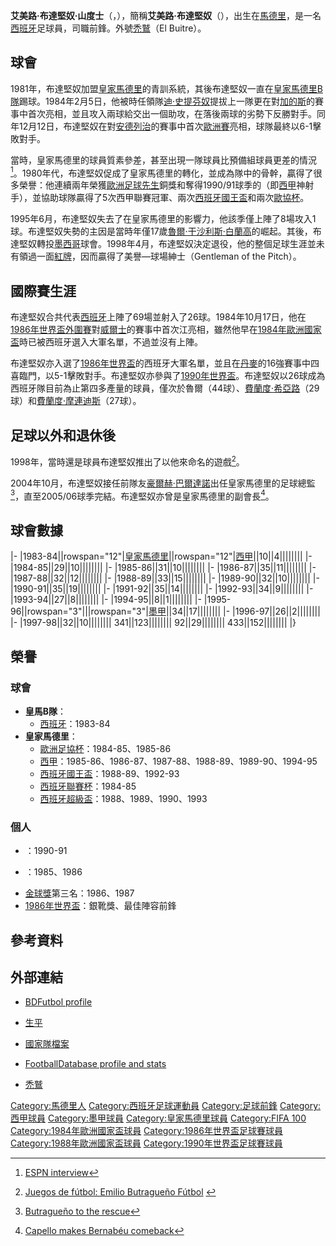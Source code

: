 {{expand|time=2018-06-11T13:32:51+00:00}}
{{noteTA
|T=zh-cn:埃米利奥·布特拉格诺; zh-tw:埃米利歐·布特拉格諾; zh-hk:艾美路·布達堅奴;
|G1=西甲
|1=zh-cn:埃米利奥·布特拉格诺; zh-tw:埃米利歐·布特拉格諾; zh-hk:艾美路·布達堅奴;
|2=zh-cn:布特拉格诺; zh-tw:布特拉格諾; zh-hk:布達堅奴;
|3=zh-cn:阿爾弗雷多·迪·斯蒂法諾; zh-tw:迪·史提芬奴; zh-hk:迪·史提芬奴;
|4=zh-cn:安德莱赫特; zh-tw:安德萊赫特; zh-hk:安德列治;
|5=zh-cn:劳尔·冈萨雷斯·布兰科; zh-tw:勞爾·岡薩雷斯·布蘭科; zh-hk:魯爾·干沙利斯·白蘭高;
|6=zh-cn:费尔南多·耶罗; zh-hk:費蘭度·希亞路; zh-tw:費爾南多·耶羅;
|7=zh-cn:费尔南多·莫里恩特斯; zh-tw:費爾南多·莫里恩特斯; zh-hk:費蘭度·摩連迪斯;
|8=zh-cn:桑托斯; zh-tw:桑托斯; zh-hk:山度士;
}}
{{spanish name 2|布達堅奴|山度士}}
{{Football manager infobox
| playername= 埃米利歐·布特拉格諾<br />Emilio Butragueño
| image = Emilio Butragueño 2015 (cropped).jpg
| fullname = Emilio Butragueño Santos
| dateofbirth = {{birth date and age|1963|7|22}}
| cityofbirth = [[馬德里|馬德里]] 
| countryofbirth = {{ESP}}
| height = {{height|m=1.70}}
| position = [[前鋒_(足球)|前鋒]]
| youthyears1 = 1981–1982 | youthclubs1 = [[皇家馬德里足球會|皇家馬德里]]
| years1 = 1982–1984 | clubs1 = [[皇家馬德里B隊|皇家馬德里B隊]] | caps1 = 65 | goals1 = 37
| years2 = 1984–1995 | clubs2 = [[皇家馬德里足球會|皇家馬德里]] | caps2 = 341 | goals2 = 123
| years3 = 1995–1998 | clubs3 = {{le|Atlético Celaya||撒耶拉}} | caps3 = 91 | goals3 = 29
| totalcaps = 497 | totalgoals = 188
| nationalyears1 = 1983–1984 | nationalteam1 = [[西班牙21歲以下國家足球隊|西班牙U21]] | nationalcaps1 = 5 | nationalgoals1 = 2
| nationalyears2 = 1984 | nationalteam2 = {{le|Spain national amateur football team||Spain amateur}} | nationalcaps2 = 1 | nationalgoals2 = 1
| nationalyears3 = 1984–1992 | nationalteam3 = [[西班牙國家足球隊|西班牙]] | nationalcaps3 = 69 | nationalgoals3 = 26
| manageryears        = 
| managerclubs        =
}}
'''艾美路·布達堅奴·山度士'''（{{lang-es|'''Emilio Butragueño Santos'''}}，{{bd|1963年|7月22日|catIdx=Butragueno, Emilio}}），簡稱'''艾美路·布達堅奴'''（{{lang-es|Emilio Butragueño}}），出生在[[馬德里|馬德里]]，是一名[[西班牙|西班牙]]足球員，司職前鋒。外號[[禿鷲|禿鷲]]（El Buitre）。

==球會==
1981年，布達堅奴加盟[[皇家馬德里足球會|皇家馬德里]]的青訓系統，其後布達堅奴一直在[[皇家馬德里B隊|皇家馬德里B隊]]踢球。1984年2月5日，他被時任領隊[[迪·史提芬奴|迪·史提芬奴]]提拔上一隊更在對[[加的斯足球會|加的斯]]的賽事中首次亮相，並且攻入兩球給交出一個助攻，在落後兩球的劣勢下反勝對手。同年12月12日，布達堅奴在對[[皇家安德列治體育會|安德列治]]的賽事中首次[[歐洲聯賽冠軍盃|歐洲賽]]亮相，球隊最終以6-1擊敗對手。

當時，皇家馬德里的球員質素參差，甚至出現一隊球員比預備組球員更差的情況<ref>{{es icon}}[http://espndeportes.espn.go.com/news/story?id=360056 ESPN interview]</ref>。1980年代，布達堅奴促成了皇家馬德里的轉化，並成為隊中的骨幹，贏得了很多榮譽：他連續兩年榮獲[[歐洲足球先生|歐洲足球先生]]銅獎和奪得1990/91球季的{{Link-en|皮奇奇獎|The Pichichi Trophy}}（即[[西班牙足球甲級聯賽|西甲]]神射手），並協助球隊贏得了5次西甲聯賽冠軍、兩次[[西班牙國王盃|西班牙國王盃]]和兩次[[歐洲足協杯|歐協杯]]。

1995年6月，布達堅奴失去了在皇家馬德里的影響力，他該季僅上陣了8場攻入1球。布達堅奴失勢的主因是當時年僅17歲[[魯爾·干沙利斯·白蘭高|魯爾·干沙利斯·白蘭高]]的崛起。其後，布達堅奴轉投[[墨西哥|墨西哥]]球會{{Link-en|撒耶拉|Atlético Celaya}}。1998年4月，布達堅奴決定退役，他的整個足球生涯並未有領過一面[[紅牌|紅牌]]，因而贏得了美譽—球場紳士（Gentleman of the Pitch）。

==國際賽生涯==
布達堅奴合共代表[[西班牙國家足球隊|西班牙]]上陣了69場並射入了26球。1984年10月17日，他在[[1986年世界盃外圍賽|1986年世界盃外圍賽]]對[[威爾士國家足球隊|威爾士]]的賽事中首次江亮相，雖然他早在[[1984年歐洲國家盃|1984年歐洲國家盃]]時已被西班牙選入大軍名單，不過並沒有上陣。

布達堅奴亦入選了[[1986年世界盃|1986年世界盃]]的西班牙大軍名單，並且在[[丹麥國家足球隊|丹麥]]的16強賽事中四喜臨門，以5-1擊敗對手。布達堅奴亦參與了[[1990年世界盃|1990年世界盃]]。布達堅奴以26球成為西班牙隊目前為止第四多產量的球員，僅次於魯爾（44球）、[[費蘭度·希亞路|費蘭度·希亞路]]（29球）和[[費蘭度·摩連迪斯|費蘭度·摩連迪斯]]（27球）。

==足球以外和退休後==
1998年，當時還是球員布達堅奴推出了以他來命名的遊戲<ref>{{es icon}}[http://www.notasdefutbol.com/futbol-mediatico/juegos-de-futbol-emilio-butragueno-futbol Juegos de fútbol: Emilio Butragueño Fútbol] {{webarchive|url=https://web.archive.org/web/20090401172711/http://www.notasdefutbol.com/futbol-mediatico/juegos-de-futbol-emilio-butragueno-futbol |date=2009-04-01 }}</ref>。

2004年10月，布達堅奴接任前隊友[[豪爾赫·巴爾達諾|豪爾赫·巴爾達諾]]出任皇家馬德里的足球總監<ref>{{en}}[http://www.uefa.com/competitions/ucl/news/kind=8192/newsid=246107.html Butragueño to the rescue]</ref>，直至2005/06球季完結。布達堅奴亦曾是皇家馬德里的副會長<ref>{{en}}[http://www.uefa.com/competitions/ucl/news/kind=1/newsid=434056.html Capello makes Bernabéu comeback]</ref>。

==球會數據==
{{Football player statistics 1|NN}}
{{Football player statistics 2|ESP|NN}}
|-
|1983-84||rowspan="12"|[[皇家馬德里足球會|皇家馬德里]]||rowspan="12"|[[西班牙足球甲級聯賽|西甲]]||10||4||||||||
|-
|1984-85||29||10||||||||
|-
|1985-86||31||10||||||||
|-
|1986-87||35||11||||||||
|-
|1987-88||32||12||||||||
|-
|1988-89||33||15||||||||
|-
|1989-90||32||10||||||||
|-
|1990-91||35||19||||||||
|-
|1991-92||35||14||||||||
|-
|1992-93||34||9||||||||
|-
|1993-94||27||8||||||||
|-
|1994-95||8||1||||||||
{{Football player statistics 2|MEX|NN}}
|-
|1995-96||rowspan="3"|{{Link-en|撒耶拉|Atlético Celaya}}||rowspan="3"|[[墨西哥足球甲級聯賽|墨甲]]||34||17||||||||
|-
|1996-97||26||2||||||||
|-
|1997-98||32||10||||||||
{{Football player statistics 3|2|ESP}}341||123||||||||
{{Football player statistics 4|MEX}}92||29||||||||
{{Football player statistics 5}}433||152||||||||
|}

==榮譽==
===球會===
*'''皇馬B隊'''：
**[[西班牙足球乙級聯賽|西班牙]]：1983-84
*'''皇家馬德里'''：
**[[歐洲足協杯|歐洲足協杯]]：1984-85、1985-86
**[[西班牙足球甲級聯賽|西甲]]：1985-86、1986-87、1987-88、1988-89、1989-90、1994-95
**[[西班牙國王盃|西班牙國王盃]]：1988-89、1992-93
**[[西班牙聯賽杯|西班牙聯賽杯]]：1984-85
**[[西班牙超級盃|西班牙超級盃]]：1988、1989、1990、1993

===個人===
*{{Link-en|西甲金靴|The Pichichi Trophy}}：1990-91
*{{Link-en|歐洲最佳新人|Bravo Award}}：1985、1986
*[[金球獎_(足球)|金球獎]]第三名：1986、1987
*[[1986年世界盃|1986年世界盃]]：銀靴獎、最佳陣容前鋒

==參考資料==
{{reflist}}

==外部連結==
*[http://www.bdfutbol.com/en/j/j667.html BDFutbol profile]
*{{es icon}}[http://www.realmadridfans.org/butragueno.htm 生平]
*{{es icon}}[https://web.archive.org/web/20120419164105/http://futbol.sportec.es/seleccion/ficha_jugador.asp?j=89&n=butrague%C3%B1o%2Femilio%2Fbutrague%C3%B1o%2Fsantos 國家隊檔案]
*[http://www.footballdatabase.com/index.php?page=player&Id=7149&pn=Emilio_Butragueño_Santos FootballDatabase profile and stats]
* {{ru icon}}[http://real-madrid.ru/index.php?act=show&id=251 禿鷲]
{{西甲聯賽金靴}}
{{FIFA 100}}
{{DEFAULTSORT:Butragueno, Emilio}}
[[Category:馬德里人|Category:馬德里人]]
[[Category:西班牙足球運動員|Category:西班牙足球運動員]]
[[Category:足球前鋒|Category:足球前鋒]]
[[Category:西甲球員|Category:西甲球員]]
[[Category:墨甲球員|Category:墨甲球員]]
[[Category:皇家馬德里球員|Category:皇家馬德里球員]]
[[Category:FIFA_100|Category:FIFA 100]]
[[Category:1984年歐洲國家盃球員|Category:1984年歐洲國家盃球員]]
[[Category:1986年世界盃足球賽球員|Category:1986年世界盃足球賽球員]]
[[Category:1988年歐洲國家盃球員|Category:1988年歐洲國家盃球員]]
[[Category:1990年世界盃足球賽球員|Category:1990年世界盃足球賽球員]]